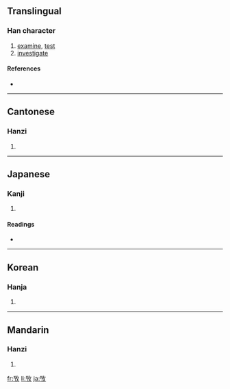 {{see|考}}
==Translingual==

===Han character===
{{Han char|rn=66|rad=攴|as=02|sn=6|four=1824<sub>0</sub>|canj=一尸人大 (MSOK)}}

# [[examine]], [[test]]
# [[investigate]]

====References====
* {{Han ref|kx=0468.080|dkj=13111|dj=0816.010|hdz=21448.010|uh=6537|ud=25911|bh=CAF7|bd=51959}}

----

==Cantonese==

===Hanzi===
{{yue-hanzi|jyut=|y=haau2}}

# {{defn|Cantonese}}

----

==Japanese==

===Kanji===
{{ja-kanji|grade=|rs=攴02}}

# {{defn|Japanese}}

====Readings====
* {{ja-readings|on=[[こう]] (kō)|kun=[[かんがえる]] (kangaeru)}}

----

==Korean==

===Hanja===
{{ko-hanja|hangeul=고|eumhun=|rv=go|mr=ko|y=ko}}

# {{defn|Korean}}

----

==Mandarin==

===Hanzi===
{{cmn-hanzi|pin=[[káo]] ([[kao2]])|wg=k'ao<sup>2</sup>}}

# {{defn|Mandarin}}

[[fr:攷]]
[[li:攷]]
[[ja:攷]]